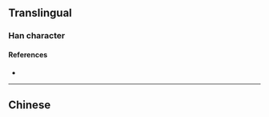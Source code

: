 {{character info}}
==Translingual==

===Han character===
{{Han char|rn=86|rad=火|as=10|sn=14|four=|canj=FJRR|ids=⿰火宮}}

====References====
* {{Han ref|kx=0679.150|dkj=19298|hdz=32225.040|uh=718D|ud=29069}}

----

==Chinese==
{{zh-see|焪|a}}